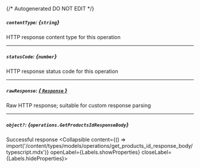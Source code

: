 {/* Autogenerated DO NOT EDIT  */}

##### `contentType`: *{`string`}*
HTTP response content type for this operation

---
##### `statusCode`: *{`number`}*
HTTP response status code for this operation

---
##### `rawResponse`: [*{ `Response` }*](https://developer.mozilla.org/en-US/docs/Web/API/Response)
Raw HTTP response; suitable for custom response parsing

---
##### `object?`: *{`operations.GetProductsIdResponseBody`}*
Successful response
<Collapsible content={() => import('/content/types/models/operations/get_products_id_response_body/typescript.mdx')} openLabel={Labels.showProperties} closeLabel={Labels.hideProperties}>
</Collapsible>


